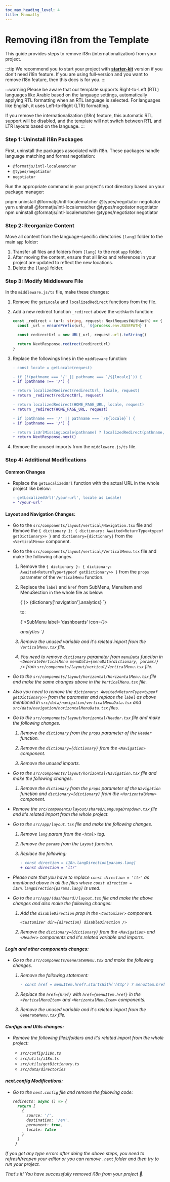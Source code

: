 ```yaml
---
toc_max_heading_level: 4
title: Manually
---
```



# Removing i18n from the Template

This guide provides steps to remove i18n (internationalization) from your project.

:::tip
We recommend you to start your project with [**starter-kit**](/docs/guide/overview/starter-kit-vs-full-package) version if you don't need i18n feature. If you are using full-version and you want to remove i18n feature, then this docs is for you.
:::

:::warning
Please be aware that our template supports Right-to-Left (RTL) languages like Arabic based on the language settings, automatically applying RTL formatting when an RTL language is selected. For languages like English, it uses Left-to-Right (LTR) formatting. 

If you remove the internationalization (i18n) feature, this automatic RTL support will be disabled, and the template will not switch between RTL and LTR layouts based on the language. 
:::

### Step 1: Uninstall i18n Packages

First, uninstall the packages associated with i18n. These packages handle language matching and format negotiation:

- `@formatjs/intl-localematcher`
- `@types/negotiator`
- `negotiator`

Run the appropriate command in your project's root directory based on your package manager:

<Tabs>
  <TabItem value="pnpm">
    <CodeBlock language='bash'>pnpm uninstall @formatjs/intl-localematcher @types/negotiator negotiator</CodeBlock>
  </TabItem>
  <TabItem value="yarn">
    <CodeBlock language='bash'>yarn uninstall @formatjs/intl-localematcher @types/negotiator negotiator</CodeBlock>
  </TabItem>
  <TabItem value="npm">
    <CodeBlock language='bash'>npm uninstall @formatjs/intl-localematcher @types/negotiator negotiator</CodeBlock>
  </TabItem>
</Tabs>

### Step 2: Reorganize Content

Move all content from the language-specific directories `[lang]` folder to the main `app` folder:

1. Transfer all files and folders from `[lang]` to the root `app` folder.
2. After moving the content, ensure that all links and references in your project are updated to reflect the new locations.
3. Delete the `[lang]` folder.

### Step 3: Modify Middleware File

In the `middleware.js/ts` file, make these changes:

1. Remove the `getLocale` and `localizedRedirect` functions from the file.

2. Add a new redirect function `_redirect` above the `withAuth` function:

    ```ts
    const _redirect = (url: string, request: NextRequestWithAuth) => {
      const _url = ensurePrefix(url, `${process.env.BASEPATH}`)

      const redirectUrl = new URL(_url, request.url).toString()

      return NextResponse.redirect(redirectUrl)
    }
    ```

3. Replace the followings lines in the `middleware` function:

    ```diff
    - const locale = getLocale(request)

    - if (!(pathname === '/' || pathname === `/${locale}`)) {
    + if (pathname !== '/') {

    - return localizedRedirect(redirectUrl, locale, request)
    + return _redirect(redirectUrl, request)

    - return localizedRedirect(HOME_PAGE_URL, locale, request)
    + return _redirect(HOME_PAGE_URL, request)

    - if (pathname === '/' || pathname === `/${locale}`) {
    + if (pathname === '/') {

    - return isUrlMissingLocale(pathname) ? localizedRedirect(pathname, locale, request) : NextResponse.next()
    + return NextResponse.next()
    ```

4. Remove the unused imports from the `middleware.js/ts` file.

### Step 4: Additional Modifications

#### Common Changes

- Replace the `getLocalizedUrl` function with the actual URL in the whole project like below:

    ```diff
    - getLocalizedUrl('/your-url', locale as Locale)
    + '/your-url'
    ```

#### Layout and Navigation Changes:

- Go to the `src/components/layout/vertical/Navigation.tsx` file and Remove the `{ dictionary }: { dictionary: Awaited<ReturnType<typeof getDictionary>> }` and `dictionary={dictionary}` from the `<VerticalMenu>` component.

- Go to the `src/components/layout/vertical/VerticalMenu.tsx` file and make the following changes.

    1. Remove the `{ dictionary }: { dictionary: Awaited<ReturnType<typeof getDictionary>> }` from the `props` parameter of the `VerticalMenu` function.

    2. Replace the `label` and `href` from SubMenu, MenuItem and MenuSection in the whole file as below: 

        <CodeBlock language='tsx'>
        {`<SubMenu label={dictionary['navigation'].dashboards} icon={<i className='ri-home-smile-line' />}>
        <MenuItem href={'/$locale}/dashboards/analytics'}>{dictionary['navigation'].analytics}</MenuItem>
        </SubMenu>`}
        </CodeBlock>

        to:

        <CodeBlock language='tsx'>{`<SubMenu label='dashboards' icon={<i className='ri-home-smile-line' />}>
        <MenuItem href={'/dashboards/analytics'}>analytics</MenuItem>
        </SubMenu>`}</CodeBlock>
        
    3. Remove the unused variable and it's releted import from the `VerticalMenu.tsx` file.

    4. You need to remove `dictionary` parameter from `menuData` function in `<GenerateVerticalMenu menuData={menuData(dictionary, params)} />` from `src/components/layout/vertical/VerticalMenu.tsx` file.

- Go to the `src/components/layout/horizontal/HorizontalMenu.tsx` file and make the same changes above in the `VerticalMenu.tsx` file. 
- Also you need to remove the `dictionary: Awaited<ReturnType<typeof getDictionary>>` from the parameter and replace the `label` as above mentioned in `src/data/navigation/verticalMenuData.tsx` and `src/data/navigation/horizontalMenuData.tsx` files.


- Go to the `src/components/layout/horizontal/Header.tsx` file and make the following changes.

    1. Remove the `dictionary` from the `props` parameter of the `Header` function.

    2. Remove the `dictionary={dictionary}` from the `<Navigation>` component.

    3. Remove the unused imports.

- Go to the `src/components/layout/horizontal/Navigation.tsx` file and make the following changes.

    1. Remove the `dictionary` from the `props` parameter of the `Navigation` function and `dictionary={dictionary}` from the `<HorizontalMenu>` component.

- Remove the `src/components/layout/shared/LanguageDropdown.tsx` file and it's related import from the whole project.

- Go to the `src/app/layout.tsx` file and make the following changes.

    1. Remove `lang` param from the `<html>` tag.

    2. Remove the `params` from the `Layout` function.

    3. Replace the following:

        ```diff
        - const direction = i18n.langDirection[params.lang]
        + const direction = 'ltr'
        ```

- Please note that you have to replace `const direction = 'ltr'` as mentioned above in all the files where `const direction = i18n.langDirection[params.lang]` is used.

- Go to the `src/app/(dashboard)/layout.tsx` file and make the above changes and also make the following changes:

    1. Add the `disableDirection` prop in the `<Customizer>` component.

        ```tsx
        <Customizer dir={direction} disableDirection />
        ```

    2. Remove the `dictionary={dictionary}` from the `<Navigation>` and `<Header>` components and it's related variable and imports.

#### Login and other components changes:

- Go to the `src/components/GenerateMenu.tsx` and make the following changes.

    1. Remove the following statement:

        ```diff
        - const href = menuItem.href?.startsWith('http') ? menuItem.href : menuItem.href && getLocalizedUrl(menuItem.href, locale as Locale)
        ```

    2. Replace the `href={href}` with `href={menuItem.href}` in the `<VerticalMenuItem>` and `<HorizontalMenuItem>` components.

    3. Remove the unused variable and it's releted import from the `GenerateMenu.tsx` file.

#### Configs and Utils changes:

- Remove the following files/folders and it's related import from the whole project:

    - `src/config/i18n.ts`
    - `src/utils/i18n.ts`
    - `src/utils/getDictionary.ts`
    - `src/data/directories`

#### next.config Modifications:

- Go to the `next.config` file and remove the following code:

    ```ts
    redirects: async () => {
      return [
        {
          source: '/',
          destination: '/en',
          permanent: true,
          locale: false
        }
      ]
     }
    ```

If you get any type errors after doing the above steps, you need to refresh/reopen your editor or you can remove `.next` folder and then try to run your project.

That's it! You have successfully removed i18n from your project 🥳.
